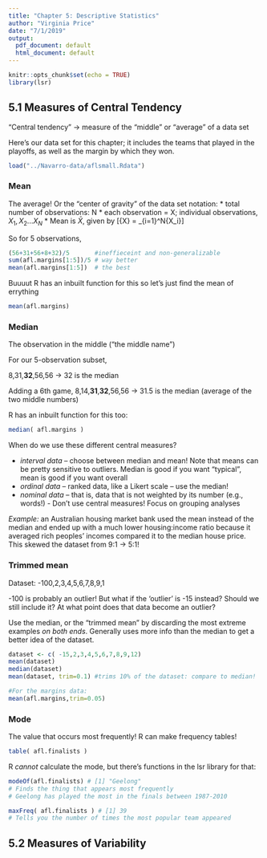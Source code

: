 ```yaml
---
title: "Chapter 5: Descriptive Statistics"
author: "Virginia Price"
date: "7/1/2019"
output:
  pdf_document: default
  html_document: default
---
```


```r
knitr::opts_chunk$set(echo = TRUE)
library(lsr)

```


## 5.1 Measures of Central Tendency
"Central tendency" -> measure of the "middle" or "average" of a data set

Here's our data set for this chapter; it includes the teams that played in the playoffs, as well as the margin by which they won.
```r
load("../Navarro-data/aflsmall.Rdata")
```
### Mean
The average! Or the "center of gravity" of the data set
notation: 
* total number of observations: N
* each observation = X; individual observations, $X_1, X_2 ... X_N$
* Mean is $\bar{X}$, given by 
    \[\bar{X} = \frac{1}{N}\displaystyle\sum_{i=1}^N{X_i}\]
    
So for 5 observations,
```r
(56+31+56+8+32)/5       #ineffieceint and non-generalizable
sum(afl.margins[1:5])/5 # way better
mean(afl.margins[1:5])  # the best
```

Buuuut R has an inbuilt function for this so let's just find the mean of errything
```r
mean(afl.margins)
```

### Median
The observation in the middle ("the middle name")

For our 5-observation subset,

8,31,**32**,56,56 -> 32 is the median

Adding a 6th game,
8,14,**31**,**32**,56,56 -> 31.5 is the median (average of the two middle numbers)

R has an inbuilt function for this too:
```r
median( afl.margins )
```

When do we use these different central measures?

* *interval data* -- choose between median and mean! Note that means can be pretty sensitive to outliers. Median is good if you want "typical", mean is good if you want overall
* *ordinal data* -- ranked data, like a Likert scale -- use the median!
* *nominal data* -- that is, data that is not weighted by its number (e.g., words!) - Don't use central measures! Focus on grouping analyses

*Example:* an Australian housing market bank used the mean instead of the median and ended up with a much lower housing:income ratio because it averaged rich peoples' incomes compared it to the median house price. This skewed the dataset from 9:1 -> 5:1!

### Trimmed mean

Dataset: -100,2,3,4,5,6,7,8,9,1

-100 is probably an outlier!
But what if the 'outlier' is -15 instead? Should we still include it? At what point does that data become an outlier?

Use the median, or the "trimmed mean" by discarding the most extreme examples *on both ends*. Generally uses more info than the median to get a better idea of the dataset.

```r
dataset <- c( -15,2,3,4,5,6,7,8,9,12)
mean(dataset)
median(dataset)
mean(dataset, trim=0.1) #trims 10% of the dataset: compare to median!

#For the margins data:
mean(afl.margins,trim=0.05)

```

### Mode
The value that occurs most frequently! R can make frequency tables!

```r
table( afl.finalists )
```

R *cannot* calculate the mode, but there's functions in the lsr library for that:
```r
modeOf(afl.finalists) # [1] "Geelong"
# Finds the thing that appears most frequently
# Geelong has played the most in the finals between 1987-2010

maxFreq( afl.finalists ) # [1] 39
# Tells you the number of times the most popular team appeared

```

## 5.2 Measures of Variability

